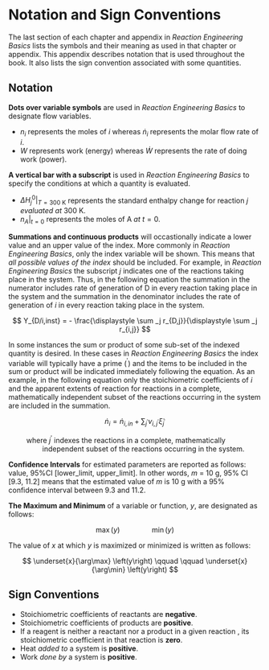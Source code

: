 # Notation and Sign Conventions {#sec-apndx_notation}

The last section of each chapter and appendix in *Reaction Engineering Basics* lists the symbols and their meaning as used in that chapter or appendix. This appendix describes notation that is used throughout the book. It also lists the sign convention associated with some quantities.

## Notation

**Dots over variable symbols** are used in *Reaction Engineering Basics* to designate flow variables.

* $n_i$ represents the moles of $i$ whereas $\dot n_i$ represents the molar flow rate of $i$.
* $W$ represents work (energy) whereas $\dot W$ represents the rate of doing work (power).

**A vertical bar with a subscript** is used in *Reaction Engineering Basics* to specify the conditions at which a quantity is evaluated.

* $\Delta H_j^0 \Bigr\rvert_{T=\text{300 K}}$ represents the standard enthalpy change for reaction $j$ *evaluated at* 300 K.
* $n_A \Bigr\rvert_{t=0}$ represents the moles of A *at* $t=0$.

**Summations and continuous products** will occastionally indicate a lower value and an upper value of the index. More commonly in *Reaction Engineering Basics*, only the index variable will be shown. This means that *all possible values of the index* should be included. For example, in *Reaction Engineering Basics* the subscript $j$ indicates one of the reactions taking place in the system. Thus, in the following equation the summation in the numerator includes rate of generation of D in every reaction taking place in the system and the summation in the denominator includes the rate of generation of $i$ in every reaction taking place in the system.

$$
Y_{D/i,inst} = - \frac{\displaystyle \sum _j r_{D,j}}{\displaystyle \sum _j r_{i,j}}
$$

In some instances the sum or product of some sub-set of the indexed quantity is desired. In these cases in *Reaction Engineering Basics* the index variable will typically have a prime ($^\prime$) and the items to be included in the sum or product will be indicated immediately following the equation. As an example, in the following equation only the stoichiometric coefficients of $i$ and the apparent extents of reaction for reactions in a complete, mathematically independent subset of the reactions occurring in the system are included in the summation.

$$
\dot n_i = \dot n_{i,in} + \sum_{j^\prime} \nu_{i,j^\prime} \dot \xi_{j^\prime}
$$

| $\qquad$ where $j^\prime$ indexes the reactions in a complete, mathematically
| $\qquad \qquad$ independent subset of the reactions occurring in the system.

**Confidence Intervals** for estimated parameters are reported as follows: value, 95%CI [lower_limit, upper_limit]. In other words, $m$ = 10 g, 95% CI [9.3, 11.2] means that the estimated value of $m$ is 10 g with a 95% confidence interval between 9.3 and 11.2.

**The Maximum and Minimum** of a variable or function, $y$, are designated as follows:

$$
\max \left(y\right) \qquad \qquad \min \left(y\right)
$$

The value of $x$ at which $y$ is maximized or minimized is written as follows:

$$
\underset{x}{\arg\max} \left(y\right) \qquad \qquad \underset{x}{\arg\min} \left(y\right)
$$

## Sign Conventions

* Stoichiometric coefficients of reactants are **negative**.
* Stoichiometric coefficients of products are **positive**.
* If a reagent is neither a reactant nor a product in a given reaction , its stoichiometric coefficient in that reaction is **zero**.
* Heat *added to* a system is **positive**.
* Work *done by* a system is **positive**.